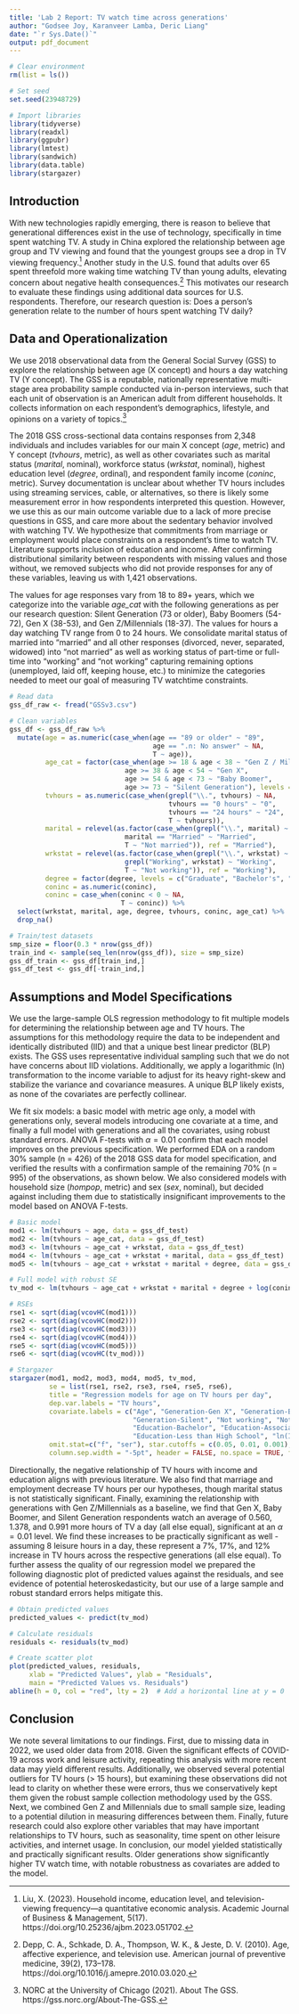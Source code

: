 ---
title: 'Lab 2 Report: TV watch time across generations'
author: "Godsee Joy, Karanveer Lamba, Deric Liang"
date: "`r Sys.Date()`"
output: pdf_document
---

\vspace{-10truemm}

```{r, echo = F, include = F}
# Clear environment
rm(list = ls())

# Set seed
set.seed(23948729)

# Import libraries
library(tidyverse)
library(readxl)
library(ggpubr)
library(lmtest)
library(sandwich)
library(data.table)
library(stargazer)
```

## Introduction

With new technologies rapidly emerging, there is reason to believe that generational differences exist in the use of technology, specifically in time spent watching TV. A study in China explored the relationship between age group and TV viewing and found that the youngest groups see a drop in TV viewing frequency.^[Liu, X. (2023). Household income, education level, and television-viewing frequency—a quantitative economic analysis. Academic Journal of Business & Management, 5(17). https://doi.org/10.25236/ajbm.2023.051702.] Another study in the U.S. found that adults over 65 spent threefold more waking time watching TV than young adults, elevating concern about negative health consequences.^[Depp, C. A., Schkade, D. A., Thompson, W. K., & Jeste, D. V. (2010). Age, affective experience, and television use. American journal of preventive medicine, 39(2), 173–178. https://doi.org/10.1016/j.amepre.2010.03.020.] This motivates our research to evaluate these findings using additional data sources for U.S. respondents. Therefore, our research question is: Does a person’s generation relate to the number of hours spent watching TV daily? 

## Data and Operationalization

We use 2018 observational data from the General Social Survey (GSS) to explore the relationship between age (X concept) and hours a day watching TV (Y concept). The GSS is a reputable, nationally representative multi-stage area probability sample conducted via in-person interviews, such that each unit of observation is an American adult from different households. It collects information on each respondent’s demographics, lifestyle, and opinions on a variety of topics.^[NORC at the University of Chicago (2021). About The GSS. https://gss.norc.org/About-The-GSS.]

The 2018 GSS cross-sectional data contains responses from 2,348 individuals and includes variables for our main X concept (*age*, metric) and Y concept (*tvhours*, metric), as well as other covariates such as marital status (*marital*, nominal), workforce status (*wrkstat*, nominal), highest education level (*degree*, ordinal), and respondent family income (*coninc*, metric). Survey documentation is unclear about whether TV hours includes using streaming services, cable, or alternatives, so there is likely some measurement error in how respondents interpreted this question. However, we use this as our main outcome variable due to a lack of more precise questions in GSS, and care more about the sedentary behavior involved with watching TV. We hypothesize that commitments from marriage or employment would place constraints on a respondent’s time to watch TV. Literature supports inclusion of education and income. After confirming distributional similarity between respondents with missing values and those without, we removed subjects who did not provide responses for any of these variables, leaving us with 1,421 observations.

The values for age responses vary from 18 to 89+ years, which we categorize into the variable *age_cat* with the following generations as per our research question: Silent Generation (73 or older), Baby Boomers (54-72), Gen X (38-53), and Gen Z/Millennials (18-37). The values for hours a day watching TV range from 0 to 24 hours. We consolidate marital status of married into “married” and all other responses (divorced, never, separated, widowed) into “not married” as well as working status of part-time or full-time into “working” and “not working” capturing remaining options (unemployed, laid off, keeping house, etc.) to minimize the categories needed to meet our goal of measuring TV watchtime constraints.

```{r, echo = F, include = F}
# Read data
gss_df_raw <- fread("GSSv3.csv")

# Clean variables
gss_df <- gss_df_raw %>%
  mutate(age = as.numeric(case_when(age == "89 or older" ~ "89",
                                    age == ".n: No answer" ~ NA,
                                    T ~ age)),
         age_cat = factor(case_when(age >= 18 & age < 38 ~ "Gen Z / Millenial",
                             age >= 38 & age < 54 ~ "Gen X",
                             age >= 54 & age < 73 ~ "Baby Boomer",
                             age >= 73 ~ "Silent Generation"), levels = c("Gen Z / Millenial", "Gen X", "Baby Boomer", "Silent Generation")),
         tvhours = as.numeric(case_when(grepl("\\.", tvhours) ~ NA,
                                        tvhours == "0 hours" ~ "0",
                                        tvhours == "24 hours" ~ "24",
                                        T ~ tvhours)),
         marital = relevel(as.factor(case_when(grepl("\\.", marital) ~ NA,
                             marital == "Married" ~ "Married",
                             T ~ "Not married")), ref = "Married"),
         wrkstat = relevel(as.factor(case_when(grepl("\\.", wrkstat) ~ NA,
                             grepl("Working", wrkstat) ~ "Working",
                             T ~ "Not working")), ref = "Working"),
         degree = factor(degree, levels = c("Graduate", "Bachelor's", "Associate/junior college", "High school", "Less than high school")),
         coninc = as.numeric(coninc),
         coninc = case_when(coninc < 0 ~ NA,
                            T ~ coninc)) %>%
  select(wrkstat, marital, age, degree, tvhours, coninc, age_cat) %>%
  drop_na()

# Train/test datasets
smp_size = floor(0.3 * nrow(gss_df))
train_ind <- sample(seq_len(nrow(gss_df)), size = smp_size)
gss_df_train <- gss_df[train_ind,]
gss_df_test <- gss_df[-train_ind,]
```

## Assumptions and Model Specifications

We use the large-sample OLS regression methodology to fit multiple models for determining the relationship between age and TV hours. The assumptions for this methodology require the data to be independent and identically distributed (IID) and that a unique best linear predictor (BLP) exists. The GSS uses representative individual sampling such that we do not have concerns about IID violations. Additionally, we apply a logarithmic (ln) transformation to the income variable to adjust for its heavy right-skew and stabilize the variance and covariance measures. A unique BLP likely exists, as none of the covariates are perfectly collinear. 

We fit six models: a basic model with metric age only, a model with generations only, several models introducing one covariate at a time, and finally a full model with generations and all the covariates, using robust standard errors. ANOVA F-tests with $\alpha = 0.01$ confirm that each model improves on the previous specification. We performed EDA on a random 30% sample (n = 426) of the 2018 GSS data for model specification, and verified the results with a confirmation sample of the remaining 70% (n = 995) of the observations, as shown below. We also considered models with household size (*hompop*, metric) and sex (*sex*, nominal), but decided against including them due to statistically insignificant improvements to the model based on ANOVA F-tests. 

```{r, echo = F, results = "asis"}
# Basic model
mod1 <- lm(tvhours ~ age, data = gss_df_test)
mod2 <- lm(tvhours ~ age_cat, data = gss_df_test)
mod3 <- lm(tvhours ~ age_cat + wrkstat, data = gss_df_test)
mod4 <- lm(tvhours ~ age_cat + wrkstat + marital, data = gss_df_test)
mod5 <- lm(tvhours ~ age_cat + wrkstat + marital + degree, data = gss_df_test)

# Full model with robust SE
tv_mod <- lm(tvhours ~ age_cat + wrkstat + marital + degree + log(coninc), data = gss_df_test)

# RSEs
rse1 <- sqrt(diag(vcovHC(mod1)))
rse2 <- sqrt(diag(vcovHC(mod2)))
rse3 <- sqrt(diag(vcovHC(mod3)))
rse4 <- sqrt(diag(vcovHC(mod4)))
rse5 <- sqrt(diag(vcovHC(mod5)))
rse6 <- sqrt(diag(vcovHC(tv_mod)))

# Stargazer
stargazer(mod1, mod2, mod3, mod4, mod5, tv_mod,
          se = list(rse1, rse2, rse3, rse4, rse5, rse6), 
          title = "Regression models for age on TV hours per day",
          dep.var.labels = "TV hours",
          covariate.labels = c("Age", "Generation-Gen X", "Generation-Baby Boomer",
                               "Generation-Silent", "Not working", "Not married", 
                               "Education-Bachelor", "Education-Associate", "Education-High School",
                               "Education-Less than High School", "ln(Income)"),
          omit.stat=c("f", "ser"), star.cutoffs = c(0.05, 0.01, 0.001),
          column.sep.width = "-5pt", header = FALSE, no.space = TRUE, font.size = "normalsize")
``` 

Directionally, the negative relationship of TV hours with income and education aligns with previous literature. We also find that marriage and employment decrease TV hours per our hypotheses, though marital status is not statistically significant. Finally, examining the relationship with generations with Gen Z/Millennials as a baseline, we find that Gen X, Baby Boomer, and Silent Generation respondents watch an average of 0.560, 1.378, and 0.991 more hours of TV a day (all else equal), significant at an $\alpha = 0.01$ level. We find these increases to be practically significant as well - assuming 8 leisure hours in a day, these represent a 7%, 17%, and 12% increase in TV hours across the respective generations (all else equal). To further assess the quality of our regression model we prepared the following diagnostic plot of predicted values against the residuals, and see evidence of potential heteroskedasticity, but our use of a large sample and robust standard errors helps mitigate this.

```{r echo = FALSE, message = FALSE, warning = FALSE, out.width = "75%", out.height = "75%", fig.align = "center"}
# Obtain predicted values
predicted_values <- predict(tv_mod)

# Calculate residuals
residuals <- residuals(tv_mod)

# Create scatter plot
plot(predicted_values, residuals, 
     xlab = "Predicted Values", ylab = "Residuals",
     main = "Predicted Values vs. Residuals")
abline(h = 0, col = "red", lty = 2)  # Add a horizontal line at y = 0
```

## Conclusion

We note several limitations to our findings. First, due to missing data in 2022, we used older data from 2018. Given the significant effects of COVID-19 across work and leisure activity, repeating this analysis with more recent data may yield different results. Additionally, we observed several potential outliers for TV hours (> 15 hours), but examining these observations did not lead to clarity on whether these were errors, thus we conservatively kept them given the robust sample collection methodology used by the GSS. Next, we combined Gen Z and Millennials due to small sample size, leading to a potential dilution in measuring differences between them. Finally, future research could also explore other variables that may have important relationships to TV hours, such as seasonality, time spent on other leisure activities, and internet usage. In conclusion, our model yielded statistically and practically significant results. Older generations show significantly higher TV watch time, with notable robustness as covariates are added to the model.